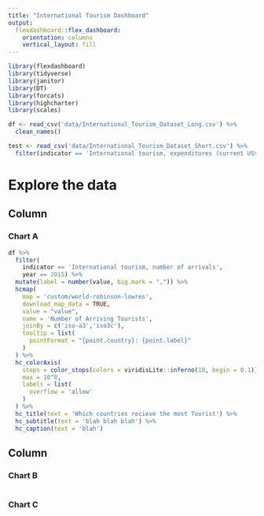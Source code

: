 ```yaml
---
title: "International Tourism Dashboard"
output: 
  flexdashboard::flex_dashboard:
    orientation: columns
    vertical_layout: fill
---
```


```r
library(flexdashboard)
library(tidyverse)
library(janitor)
library(DT)
library(forcats)
library(highcharter)
library(scales)

df <- read_csv('data/International_Tourism_Dataset_Long.csv') %>%
  clean_names()

test <- read_csv('data/International_Tourism_Dataset_Short.csv') %>%
  filter(indicator == 'International tourism, expenditures (current US$)')
```

# Explore the data

Column {data-width=650}
-----------------------------------------------------------------------

### Chart A

```r
df %>%
  filter(
    indicator == 'International tourism, number of arrivals',
    year == 2015) %>%
  mutate(label = number(value, big.mark = ",")) %>%
  hcmap(
    map = 'custom/world-robinson-lowres',
    download_map_data = TRUE,
    value = "value",
    name = 'Number of Arriving Tourists',
    joinBy = c('iso-a3','iso3c'),
    tooltip = list(
      pointFormat = "{point.country}: {point.label}"
    )
  ) %>%
  hc_colorAxis(
    stops = color_stops(colors = viridisLite::inferno(10, begin = 0.1)),
    max = 10^8,
    labels = list(
      overflow = 'allow'
    )
  ) %>%
  hc_title(text = 'Which countries recieve the most Tourist') %>%
  hc_subtitle(text = 'blah blah blah') %>%
  hc_caption(text = 'blah')
```

Column {data-width=350}
-----------------------------------------------------------------------

### Chart B

```r

```

### Chart C

```r

```

